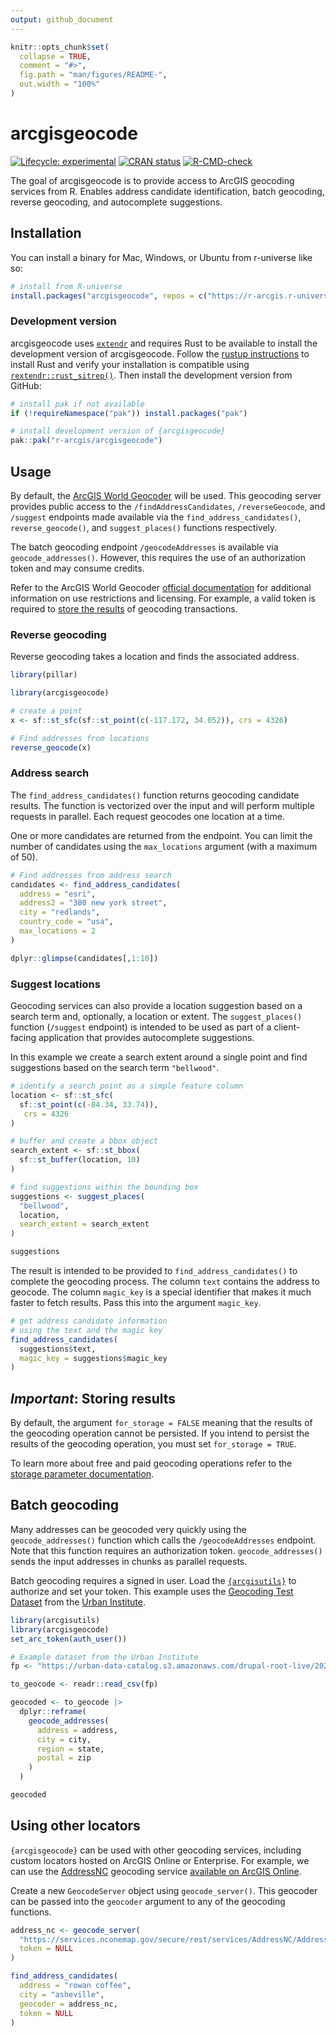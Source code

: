 ```yaml
---
output: github_document
---
```


<!-- README.md is generated from README.Rmd. Please edit that file -->

```r
knitr::opts_chunk$set(
  collapse = TRUE,
  comment = "#>",
  fig.path = "man/figures/README-",
  out.width = "100%"
)
```

# arcgisgeocode

<!-- badges: start -->
[![Lifecycle: experimental](https://img.shields.io/badge/lifecycle-experimental-orange.svg)](https://lifecycle.r-lib.org/articles/stages.html#experimental)
[![CRAN status](https://www.r-pkg.org/badges/version/arcgisgeocode)](https://CRAN.R-project.org/package=arcgisgeocode)
[![R-CMD-check](https://github.com/R-ArcGIS/arcgisgeocode/actions/workflows/R-CMD-check.yaml/badge.svg)](https://github.com/R-ArcGIS/arcgisgeocode/actions/workflows/R-CMD-check.yaml)
<!-- badges: end -->

The goal of arcgisgeocode is to provide access to ArcGIS geocoding services from R. Enables address candidate identification, batch geocoding, reverse geocoding, and autocomplete suggestions. 

## Installation

You can install a binary for Mac, Windows, or Ubuntu from r-universe like so: 

``` r
# install from R-universe
install.packages("arcgisgeocode", repos = c("https://r-arcgis.r-universe.dev", "https://cran.r-project.org"))
```

### Development version

arcgisgeocode uses [`extendr`](https://extendr.github.io/) and requires Rust to be available to install the development version of arcgisgeocode. Follow the  [rustup instructions](https://rustup.rs/) to install Rust and verify your installation is compatible using [`rextendr::rust_sitrep()`](https://extendr.github.io/rextendr/dev/#sitrep). Then install the development version from GitHub:

``` r
# install pak if not available
if (!requireNamespace("pak")) install.packages("pak")

# install development version of {arcgisgeocode}
pak::pak("r-arcgis/arcgisgeocode")
```

## Usage

By default, the [ArcGIS World Geocoder](https://www.esri.com/en-us/arcgis/products/arcgis-world-geocoder) will be used. This geocoding server provides public access to the `/findAddressCandidates`, `/reverseGeocode`, and `/suggest` endpoints made available via the `find_address_candidates()`, `reverse_geocode()`, and `suggest_places()` functions respectively. 

The batch geocoding endpoint `/geocodeAddresses` is available via `geocode_addresses()`. However, this requires the use of an authorization token and may consume credits. 

Refer to the ArcGIS World Geocoder [official documentation](https://developers.arcgis.com/rest/geocode/api-reference/overview-world-geocoding-service.htm) for additional information on use restrictions and licensing. For example, a valid token is required to [store the results](#important-storing-results) of geocoding transactions.

### Reverse geocoding

Reverse geocoding takes a location and finds the associated address. 

```r
library(pillar)
```

```r
library(arcgisgeocode)

# create a point
x <- sf::st_sfc(sf::st_point(c(-117.172, 34.052)), crs = 4326)

# Find addresses from locations
reverse_geocode(x)
```

### Address search

The `find_address_candidates()` function returns geocoding candidate results. The function is vectorized over the input and will perform multiple requests in parallel. Each request geocodes one location at a time. 

One or more candidates are returned from the endpoint. You can limit the number of candidates using the `max_locations` argument (with a maximum of 50).

```r
# Find addresses from address search
candidates <- find_address_candidates(
  address = "esri",
  address2 = "380 new york street",
  city = "redlands",
  country_code = "usa",
  max_locations = 2
)

dplyr::glimpse(candidates[,1:10])
```

### Suggest locations 

Geocoding services can also provide a location suggestion based on a search term and, optionally, a location or extent. The `suggest_places()` function (`/suggest` endpoint) is intended to be used as part of a client-facing application that provides autocomplete suggestions. 

In this example we create a search extent around a single point and find suggestions based on the search term `"bellwood"`. 

```r
# identify a search point as a simple feature column
location <- sf::st_sfc(
  sf::st_point(c(-84.34, 33.74)),
   crs = 4326
)

# buffer and create a bbox object 
search_extent <- sf::st_bbox(
  sf::st_buffer(location, 10)
)

# find suggestions within the bounding box
suggestions <- suggest_places(
  "bellwood",
  location,
  search_extent = search_extent
)

suggestions
```

The result is intended to be provided to `find_address_candidates()` to complete the geocoding process. The column `text` contains the address to geocode. The column `magic_key` is a special identifier that makes it much faster to fetch results. Pass this into the argument `magic_key`.

```r
# get address candidate information
# using the text and the magic key
find_address_candidates(
  suggestions$text,
  magic_key = suggestions$magic_key
)
```

## *Important*: Storing results

By default, the argument `for_storage = FALSE` meaning that the results of the geocoding operation cannot be persisted. If you intend to persist the results of the geocoding operation, you must set `for_storage = TRUE`. 

To learn more about free and paid geocoding operations refer to the [storage parameter documentation](https://developers.arcgis.com/documentation/mapping-apis-and-services/geocoding/services/geocoding-service/#storage-parameter). 

## Batch geocoding

Many addresses can be geocoded very quickly using the `geocode_addresses()` function which calls the `/geocodeAddresses` endpoint. Note that this function requires an authorization token. `geocode_addresses()` sends the input addresses in chunks as parallel requests. 

Batch geocoding requires a signed in user. Load the [`{arcgisutils}`](https://github.com/r-arcgis/arcgisutils) to authorize and set your token. This example uses the [Geocoding Test Dataset](# https://datacatalog.urban.org/node/6158/revisions/14192/view) from the [Urban Institute](https://www.urban.org/).

```r
library(arcgisutils)
library(arcgisgeocode)
set_arc_token(auth_user())

# Example dataset from the Urban Institute 
fp <- "https://urban-data-catalog.s3.amazonaws.com/drupal-root-live/2020/02/25/geocoding_test_data.csv"

to_geocode <- readr::read_csv(fp)

geocoded <- to_geocode |>
  dplyr::reframe(
    geocode_addresses(
      address = address,
      city = city,
      region = state,
      postal = zip
    )
  )

geocoded
```

## Using other locators 

`{arcgisgeocode}` can be used with other geocoding services, including custom locators hosted on ArcGIS Online or Enterprise. For example, we can use the [AddressNC](https://www.nconemap.gov/pages/addresses) geocoding service [available on ArcGIS Online](https://www.arcgis.com/home/item.html?id=247dfe30ec42476a96926ad9e35f725f).

Create a new `GeocodeServer` object using `geocode_server()`. This geocoder can be passed into the `geocoder` argument to any of the geocoding functions. 

```r
address_nc <- geocode_server(
  "https://services.nconemap.gov/secure/rest/services/AddressNC/AddressNC_geocoder/GeocodeServer",
  token = NULL
)

find_address_candidates(
  address = "rowan coffee",
  city = "asheville",
  geocoder = address_nc,
  token = NULL
)
```
